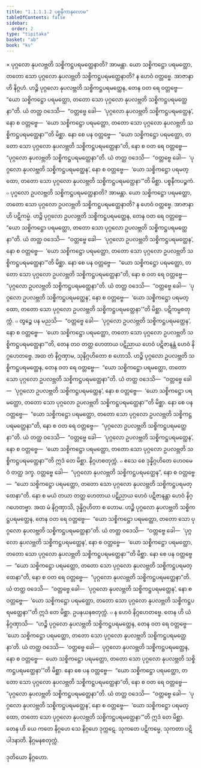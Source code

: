 ```yaml
---
title: "1.1.1.1.2 ပစ္စနီကာနုလောမ"
tableOfContents: false
sidebar:
  order: 2
type: "tipitaka"
basket: "ab"
book: "kv"
---
```



<DynamicBreadcrumb />

<Division number="6" book="kv">

<Paragraph number="21" book="kv">
× ပုဂ္ဂလော နုပလဗ္ဘတိ သစ္စိကဋ္ဌပရမတ္ထေနာတိ? အာမန္တာ. ယော သစ္စိကဋ္ဌော ပရမတ္ထော, တတော သော ပုဂ္ဂလော နုပလဗ္ဘတိ သစ္စိကဋ္ဌပရမတ္ထေနာတိ? န ဟေဝံ ဝတ္တဗ္ဗေ.
</Paragraph>

<Paragraph number="22" book="kv">
အာဇာနာဟိ နိဂ္ဂဟံ. ဟဉ္စိ ပုဂ္ဂလော နုပလဗ္ဘတိ သစ္စိကဋ္ဌပရမတ္ထေန, တေန ဝတ ရေ ဝတ္တဗ္ဗေ—  “ယော သစ္စိကဋ္ဌော ပရမတ္ထော, တတော သော ပုဂ္ဂလော နုပလဗ္ဘတိ သစ္စိကဋ္ဌပရမတ္ထေနာ”တိ. ယံ တတ္ထ ဝဒေသိ—  “ဝတ္တဗ္ဗေ ခေါ—  ‘ပုဂ္ဂလော နုပလဗ္ဘတိ သစ္စိကဋ္ဌပရမတ္ထေန’, နော စ ဝတ္တဗ္ဗေ—  ‘ယော သစ္စိကဋ္ဌော ပရမတ္ထော, တတော သော ပုဂ္ဂလော နုပလဗ္ဘတိ သစ္စိကဋ္ဌပရမတ္ထေနာ’”တိ မိစ္ဆာ.
</Paragraph>

<Paragraph number="23" book="kv">
နော စေ ပန ဝတ္တဗ္ဗေ—  “ယော သစ္စိကဋ္ဌော ပရမတ္ထော, တတော သော ပုဂ္ဂလော နုပလဗ္ဘတိ သစ္စိကဋ္ဌပရမတ္ထေနာ”တိ, နော စ ဝတ ရေ ဝတ္တဗ္ဗေ—  “ပုဂ္ဂလော နုပလဗ္ဘတိ သစ္စိကဋ္ဌပရမတ္ထေနာ”တိ. ယံ တတ္ထ ဝဒေသိ—  “ဝတ္တဗ္ဗေ ခေါ—  ‘ပုဂ္ဂလော နုပလဗ္ဘတိ သစ္စိကဋ္ဌပရမတ္ထေန’, နော စ ဝတ္တဗ္ဗေ—  ‘ယော သစ္စိကဋ္ဌော ပရမတ္ထော, တတော သော ပုဂ္ဂလော နုပလဗ္ဘတိ သစ္စိကဋ္ဌပရမတ္ထေနာ’”တိ မိစ္ဆာ.

</Paragraph>
</Division>

<Paragraph number="24" type="center" book="kv">
ပစ္စနီကပဉ္စကံ.


</Paragraph>

<Division number="7" book="kv">

<Paragraph number="25" book="kv">
๐ ပုဂ္ဂလော ဥပလဗ္ဘတိ သစ္စိကဋ္ဌပရမတ္ထေနာတိ? အာမန္တာ. ယော သစ္စိကဋ္ဌော ပရမတ္ထော, တတော သော ပုဂ္ဂလော ဥပလဗ္ဘတိ သစ္စိကဋ္ဌပရမတ္ထေနာတိ? န ဟေဝံ ဝတ္တဗ္ဗေ.
</Paragraph>

<Paragraph number="26" book="kv">
အာဇာနာဟိ ပဋိကမ္မံ. ဟဉ္စိ ပုဂ္ဂလော ဥပလဗ္ဘတိ သစ္စိကဋ္ဌပရမတ္ထေန, တေန ဝတ ရေ ဝတ္တဗ္ဗေ—  “ယော သစ္စိကဋ္ဌော ပရမတ္ထော, တတော သော ပုဂ္ဂလော ဥပလဗ္ဘတိ သစ္စိကဋ္ဌပရမတ္ထေနာ”တိ. ယံ တတ္ထ ဝဒေသိ—  “ဝတ္တဗ္ဗေ ခေါ—  ‘ပုဂ္ဂလော ဥပလဗ္ဘတိ သစ္စိကဋ္ဌပရမတ္ထေန’, နော စ ဝတ္တဗ္ဗေ—  ‘ယော သစ္စိကဋ္ဌော ပရမတ္ထော, တတော သော ပုဂ္ဂလော ဥပလဗ္ဘတိ သစ္စိကဋ္ဌပရမတ္ထေနာ’”တိ မိစ္ဆာ.
</Paragraph>

<Paragraph number="27" book="kv">
နော စေ ပန ဝတ္တဗ္ဗေ—  “ယော သစ္စိကဋ္ဌော ပရမတ္ထော, တတော သော ပုဂ္ဂလော ဥပလဗ္ဘတိ သစ္စိကဋ္ဌပရမတ္ထေနာ”တိ, နော စ ဝတ ရေ ဝတ္တဗ္ဗေ—  “ပုဂ္ဂလော ဥပလဗ္ဘတိ သစ္စိကဋ္ဌပရမတ္ထေနာ”တိ. ယံ တတ္ထ ဝဒေသိ—  “ဝတ္တဗ္ဗေ ခေါ—  ‘ပုဂ္ဂလော ဥပလဗ္ဘတိ သစ္စိကဋ္ဌပရမတ္ထေန’, နော စ ဝတ္တဗ္ဗေ—  ‘ယော သစ္စိကဋ္ဌော ပရမတ္ထော, တတော သော ပုဂ္ဂလော ဥပလဗ္ဘတိ သစ္စိကဋ္ဌပရမတ္ထေနာ’”တိ မိစ္ဆာ.

</Paragraph>
</Division>

<Paragraph number="28" type="center" book="kv">
ပဋိကမ္မစတုက္ကံ.


</Paragraph>

<Division number="8" book="kv">

<Paragraph number="29" book="kv">
๐ တွဉ္စေ ပန မညသိ—  “ဝတ္တဗ္ဗေ ခေါ—  ‘ပုဂ္ဂလော ဥပလဗ္ဘတိ သစ္စိကဋ္ဌပရမတ္ထေန’, နော စ ဝတ္တဗ္ဗေ—  ‘ယော သစ္စိကဋ္ဌော ပရမတ္ထော, တတော သော ပုဂ္ဂလော ဥပလဗ္ဘတိ သစ္စိကဋ္ဌပရမတ္ထေနာ’”တိ, တေန တဝ တတ္ထ ဟေတာယ ပဋိညာယ ဟေဝံ ပဋိဇာနန္တံ ဟေဝံ နိဂ္ဂဟေတဗ္ဗေ. အထ တံ နိဂ္ဂဏှာမ, သုနိဂ္ဂဟိတော စ ဟောသိ.
</Paragraph>

<Paragraph number="30" book="kv">
ဟဉ္စိ ပုဂ္ဂလော ဥပလဗ္ဘတိ သစ္စိကဋ္ဌပရမတ္ထေန, တေန ဝတ ရေ ဝတ္တဗ္ဗေ—  “ယော သစ္စိကဋ္ဌော ပရမတ္ထော, တတော သော ပုဂ္ဂလော ဥပလဗ္ဘတိ သစ္စိကဋ္ဌပရမတ္ထေနာ”တိ. ယံ တတ္ထ ဝဒေသိ—  “ဝတ္တဗ္ဗေ ခေါ—  ‘ပုဂ္ဂလော ဥပလဗ္ဘတိ သစ္စိကဋ္ဌပရမတ္ထေန’, နော စ ဝတ္တဗ္ဗေ—  ‘ယော သစ္စိကဋ္ဌော ပရမတ္ထော, တတော သော ပုဂ္ဂလော ဥပလဗ္ဘတိ သစ္စိကဋ္ဌပရမတ္ထေနာ’”တိ မိစ္ဆာ.
</Paragraph>

<Paragraph number="31" book="kv">
နော စေ ပန ဝတ္တဗ္ဗေ—  “ယော သစ္စိကဋ္ဌော ပရမတ္ထော, တတော သော ပုဂ္ဂလော ဥပလဗ္ဘတိ သစ္စိကဋ္ဌပရမတ္ထေနာ”တိ, နော စ ဝတ ရေ ဝတ္တဗ္ဗေ—  “ပုဂ္ဂလော ဥပလဗ္ဘတိ သစ္စိကဋ္ဌပရမတ္ထေနာ”တိ. ယံ တတ္ထ ဝဒေသိ—  “ဝတ္တဗ္ဗေ ခေါ—  ‘ပုဂ္ဂလော ဥပလဗ္ဘတိ သစ္စိကဋ္ဌပရမတ္ထေန’, နော စ ဝတ္တဗ္ဗေ—  ‘ယော သစ္စိကဋ္ဌော ပရမတ္ထော, တတော သော ပုဂ္ဂလော ဥပလဗ္ဘတိ သစ္စိကဋ္ဌပရမတ္ထေနာ’”တိ ဣဒံ တေ မိစ္ဆာ.

</Paragraph>
</Division>

<Paragraph number="32" type="center" book="kv">
နိဂ္ဂဟစတုက္ကံ.


</Paragraph>

<Division number="9" book="kv">

<Paragraph number="33" book="kv">
๐ ဧသေ စေ ဒုန္နိဂ္ဂဟိတေ ဟေဝမေဝံ တတ္ထ ဒက္ခ. ဝတ္တဗ္ဗေ ခေါ—  “ပုဂ္ဂလော နုပလဗ္ဘတိ သစ္စိကဋ္ဌပရမတ္ထေန”, နော စ ဝတ္တဗ္ဗေ—  “ယော သစ္စိကဋ္ဌော ပရမတ္ထော, တတော သော ပုဂ္ဂလော နုပလဗ္ဘတိ သစ္စိကဋ္ဌပရမတ္ထေနာ”တိ. နော စ မယံ တယာ တတ္ထ ဟေတာယ ပဋိညာယ ဟေဝံ ပဋိဇာနန္တာ ဟေဝံ နိဂ္ဂဟေတဗ္ဗာ. အထ မံ နိဂ္ဂဏှာသိ, ဒုန္နိဂ္ဂဟိတာ စ ဟောမ.
</Paragraph>

<Paragraph number="34" book="kv">
ဟဉ္စိ ပုဂ္ဂလော နုပလဗ္ဘတိ သစ္စိကဋ္ဌပရမတ္ထေန, တေန ဝတ ရေ ဝတ္တဗ္ဗေ—  “ယော သစ္စိကဋ္ဌော ပရမတ္ထော, တတော သော ပုဂ္ဂလော နုပလဗ္ဘတိ သစ္စိကဋ္ဌပရမတ္ထေနာ”တိ. ယံ တတ္ထ ဝဒေသိ—  “ဝတ္တဗ္ဗေ ခေါ—  ‘ပုဂ္ဂလော နုပလဗ္ဘတိ သစ္စိကဋ္ဌပရမတ္ထေန’, နော စ ဝတ္တဗ္ဗေ—  ‘ယော သစ္စိကဋ္ဌော ပရမတ္ထော, တတော သော ပုဂ္ဂလော နုပလဗ္ဘတိ သစ္စိကဋ္ဌပရမတ္ထေနာ’”တိ မိစ္ဆာ.
</Paragraph>

<Paragraph number="35" book="kv">
နော စေ ပန ဝတ္တဗ္ဗေ—  “ယော သစ္စိကဋ္ဌော ပရမတ္ထော, တတော သော ပုဂ္ဂလော နုပလဗ္ဘတိ သစ္စိကဋ္ဌပရမတ္ထေနာ”တိ, နော စ ဝတ ရေ ဝတ္တဗ္ဗေ—  “ပုဂ္ဂလော နုပလဗ္ဘတိ သစ္စိကဋ္ဌပရမတ္ထေနာ”တိ. ယံ တတ္ထ ဝဒေသိ—  “ဝတ္တဗ္ဗေ ခေါ—  ‘ပုဂ္ဂလော နုပလဗ္ဘတိ သစ္စိကဋ္ဌပရမတ္ထေန’, နော စ ဝတ္တဗ္ဗေ—  ‘ယော သစ္စိကဋ္ဌော ပရမတ္ထော, တတော သော ပုဂ္ဂလော နုပလဗ္ဘတိ သစ္စိကဋ္ဌပရမတ္ထေနာ’”တိ ဣဒံ တေ မိစ္ဆာ.

</Paragraph>
</Division>

<Paragraph number="36" type="center" book="kv">
ဥပနယနစတုက္ကံ.


</Paragraph>

<Division number="10" book="kv">

<Paragraph number="37" book="kv">
๐ န ဟေဝံ နိဂ္ဂဟေတဗ္ဗေ. တေန ဟိ ယံ နိဂ္ဂဏှာသိ—  “ဟဉ္စိ ပုဂ္ဂလော နုပလဗ္ဘတိ သစ္စိကဋ္ဌပရမတ္ထေန, တေန ဝတ ရေ ဝတ္တဗ္ဗေ—  ‘ယော သစ္စိကဋ္ဌော ပရမတ္ထော, တတော သော ပုဂ္ဂလော နုပလဗ္ဘတိ သစ္စိကဋ္ဌပရမတ္ထေနာ’တိ. ယံ တတ္ထ ဝဒေသိ—  ‘ဝတ္တဗ္ဗေ ခေါ—  ပုဂ္ဂလော နုပလဗ္ဘတိ သစ္စိကဋ္ဌပရမတ္ထေန, နော စ ဝတ္တဗ္ဗေ—  ယော သစ္စိကဋ္ဌော ပရမတ္ထော, တတော သော ပုဂ္ဂလော နုပလဗ္ဘတိ သစ္စိကဋ္ဌပရမတ္ထေနာ’”တိ မိစ္ဆာ.
</Paragraph>

<Paragraph number="38" book="kv">
နော စေ ပန ဝတ္တဗ္ဗေ—  “ယော သစ္စိကဋ္ဌော ပရမတ္ထော, တတော သော ပုဂ္ဂလော နုပလဗ္ဘတိ သစ္စိကဋ္ဌပရမတ္ထေနာ”တိ, နော စ ဝတ ရေ ဝတ္တဗ္ဗေ—  “ပုဂ္ဂလော နုပလဗ္ဘတိ သစ္စိကဋ္ဌပရမတ္ထေနာ”တိ. ယံ တတ္ထ ဝဒေသိ—  “ဝတ္တဗ္ဗေ ခေါ—  ‘ပုဂ္ဂလော နုပလဗ္ဘတိ သစ္စိကဋ္ဌပရမတ္ထေန’, နော စ ဝတ္တဗ္ဗေ—  ‘ယော သစ္စိကဋ္ဌော ပရမတ္ထော, တတော သော ပုဂ္ဂလော နုပလဗ္ဘတိ သစ္စိကဋ္ဌပရမတ္ထေနာ’”တိ ဣဒံ တေ မိစ္ဆာ. တေန ဟိ ယေ ကတေ နိဂ္ဂဟေ သေ နိဂ္ဂဟေ ဒုက္ကဋေ. သုကတေ ပဋိကမ္မေ, သုကတာ ပဋိပါဒနာတိ.

</Paragraph>
</Division>

<Paragraph number="39" type="center" book="kv">
နိဂ္ဂမနစတုက္ကံ.

  
ဒုတိယော နိဂ္ဂဟော.
</Paragraph>